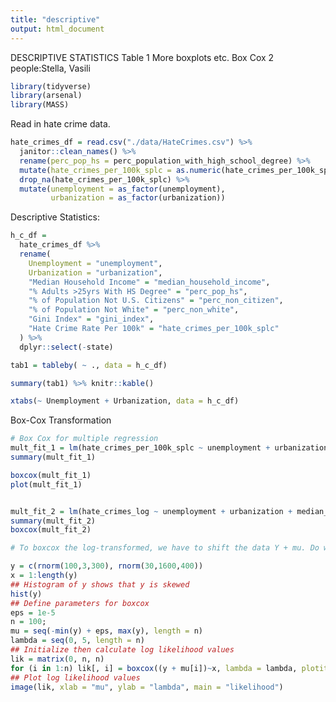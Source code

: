 ```yaml
---
title: "descriptive"
output: html_document
---
```


DESCRIPTIVE STATISTICS 
Table 1
More boxplots
etc.
Box Cox
2 people:Stella, Vasili


```r
library(tidyverse)
library(arsenal)
library(MASS)
```

Read in hate crime data.

```r
hate_crimes_df = read.csv("./data/HateCrimes.csv") %>%
  janitor::clean_names() %>%
  rename(perc_pop_hs = perc_population_with_high_school_degree) %>% 
  mutate(hate_crimes_per_100k_splc = as.numeric(hate_crimes_per_100k_splc)) %>%
  drop_na(hate_crimes_per_100k_splc) %>%
  mutate(unemployment = as_factor(unemployment),
         urbanization = as_factor(urbanization))
```

Descriptive Statistics:

```r
h_c_df =
  hate_crimes_df %>%
  rename(
    Unemployment = "unemployment",
    Urbanization = "urbanization",
    "Median Household Income" = "median_household_income",
    "% Adults >25yrs With HS Degree" = "perc_pop_hs",
    "% of Population Not U.S. Citizens" = "perc_non_citizen",
    "% of Population Not White" = "perc_non_white",
    "Gini Index" = "gini_index",
    "Hate Crime Rate Per 100k" = "hate_crimes_per_100k_splc"
  ) %>%
  dplyr::select(-state)

tab1 = tableby( ~ ., data = h_c_df)

summary(tab1) %>% knitr::kable()

xtabs(~ Unemployment + Urbanization, data = h_c_df)
```

Box-Cox Transformation

```r
# Box Cox for multiple regression
mult_fit_1 = lm(hate_crimes_per_100k_splc ~ unemployment + urbanization + median_household_income + perc_pop_hs + perc_non_citizen + gini_index + perc_non_white, data = hate_crimes_df)
summary(mult_fit_1)

boxcox(mult_fit_1)
plot(mult_fit_1)


mult_fit_2 = lm(hate_crimes_log ~ unemployment + urbanization + median_household_income + perc_pop_hs + perc_non_citizen + gini_index + perc_non_white, data = hate_crimes_df) 
summary(mult_fit_2)
boxcox(mult_fit_2) 

# To boxcox the log-transformed, we have to shift the data Y + mu. Do we need to do this though?? Or was she just showing us that the transformed data was better through another boxcox of the transformed response...

y = c(rnorm(100,3,300), rnorm(30,1600,400))
x = 1:length(y)
## Histogram of y shows that y is skewed
hist(y)
## Define parameters for boxcox
eps = 1e-5
n = 100;
mu = seq(-min(y) + eps, max(y), length = n)
lambda = seq(0, 5, length = n)
## Initialize then calculate log likelihood values
lik = matrix(0, n, n)
for (i in 1:n) lik[, i] = boxcox((y + mu[i])~x, lambda = lambda, plotit = FALSE)$y
## Plot log likelihood values
image(lik, xlab = "mu", ylab = "lambda", main = "likelihood")

```

